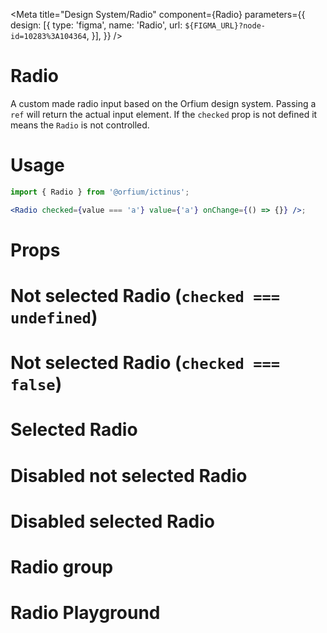 
<Meta
    title="Design System/Radio"
    component={Radio}
    parameters={{
        design: [{
            type: 'figma',
            name: 'Radio',
            url: `${FIGMA_URL}?node-id=10283%3A104364`,
        }],
    }} />

# Radio

A custom made radio input based on the Orfium design system. Passing a `ref` will return the actual input element.
If the `checked` prop is not defined it means the `Radio` is not controlled.

# Usage

```jsx
import { Radio } from '@orfium/ictinus';

<Radio checked={value === 'a'} value={'a'} onChange={() => {}} />;
```

# Props

<Props of={Radio} />

# Not selected Radio (`checked === undefined`)

<Preview>
  <Story name="Not selected Radio  (`checked === undefined`)">
    <Stack>
      <Radio />
      <Radio filled={false} />
    </Stack>
  </Story>
</Preview>

# Not selected Radio (`checked === false`)

<Preview>
  <Story name="Not selected Radio (`checked === false`)">
    <Stack>
      <Radio checked={false} />
      <Radio filled={false} checked={false} />
    </Stack>
  </Story>
</Preview>

# Selected Radio

<Preview>
  <Story name="Selected Radio">
    <Radio checked={true} />
  </Story>
</Preview>

# Disabled not selected Radio

<Preview>
  <Story name="Disabled not selected Radio">
    <Stack>
      <Radio checked={false} disabled={true} />
      <Radio filled={false} checked={false} disabled={true} />
    </Stack>
  </Story>
</Preview>

# Disabled selected Radio

<Preview>
  <Story name="Disabled selected Radio">
    <Radio checked={true} disabled={true} />
  </Story>
</Preview>

# Radio group

<Preview>
  <Story name="Radio showcase">
    <RadioButtonsShowcase />
  </Story>
</Preview>


# Radio Playground

<Preview>
  <Story name="Radio Playground"  parameters={{ decorators: [withKnobs] }}>
    <Radio checked={boolean("checked", true)} disabled={boolean("disabled", false)}  filled={boolean("filled", false)} />
  </Story>
</Preview>
